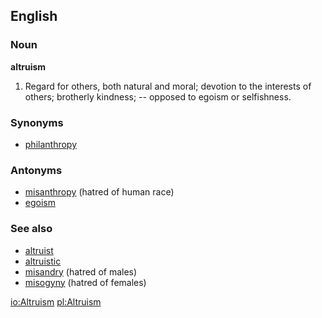 ==English==

===Noun===
'''altruism'''
#Regard for others, both natural and moral; devotion to the interests of others; brotherly kindness; -- opposed to egoism or selfishness.

===Synonyms===
*[[philanthropy]]

===Antonyms===
*[[misanthropy]] (hatred of human race)
*[[egoism]]

===See also===
*[[altruist]]
*[[altruistic]]
*[[misandry]] (hatred of males)
*[[misogyny]] (hatred of females)

[[io:Altruism]]
[[pl:Altruism]]